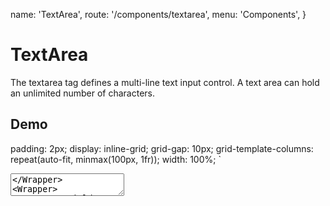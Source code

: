   name: 'TextArea',
  route: '/components/textarea',
  menu: 'Components',
}


# TextArea

The textarea tag defines a multi-line text input control. A text area can hold an unlimited number of characters.

## Demo

  padding: 2px;
  display: inline-grid;
  grid-gap: 10px;
  grid-template-columns: repeat(auto-fit, minmax(100px, 1fr));
  width: 100%;
`


<Wrapper>
  <TextArea {...props} placeholder="Placeholder" />
</Wrapper>
<Wrapper>
  <TextAreaField {...props} placeholder="Placeholder" label="TextArea label" />
</Wrapper>
<Wrapper>
  <TextAreaField
    {...props}
    placeholder="Placeholder"
    error="We have an error"
  />
</Wrapper>

## Basic usage

### Without label

```typescript type="live"
<TextArea value="" onValueChange={() => {}} placeholder="Placeholder" />
```

### With label

```typescript type="live"
<TextAreaField
  label="TextArea label"
  value=""
  onValueChange={() => {}}
  placeholder="Placeholder"
/>
```

## Props

TextArea forwards all unknown props to the base native `<textarea>` component. See
[`<textarea>` on MDN](https://developer.mozilla.org/en-US/docs/Web/HTML/Element/textarea) for more
details on which additional props that are available.

<Props of="TextArea" />
